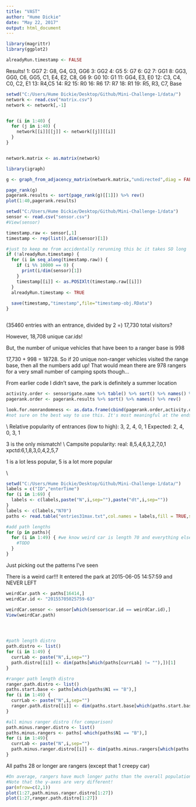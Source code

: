 ```yaml
---
title: "VAST"
author: "Hume Dickie"
date: "May 22, 2017"
output: html_document
---
```


```r
library(magrittr)
library(ggplot2)

alreadyRun.timestamp <- FALSE
```


Results!
  1: GG7
  2: G8, G4, G3, GG6
  3: GG2
  4: G5
  5: G7
  6: G2
  7: GG1
  8: GG3, GG0, C6, GG5, C1, E4, E2, C8, G6
  9: G0
  10: G1
  11: GG4, E3, E0
  12: C3, C4, C0, C2, E1
  13: R4,C5
  14: R2
  15: R0
  16: R6
  17: R7
  18: R1
  19: R5, R3, C7, Base

```r
setwd("C:/Users/Hume Dickie/Desktop/Github/Mini-Challenge-1/data/")
network <- read.csv("matrix.csv")
network <- network[,-1]


for (i in 1:40) {
  for (j in i:40) {
    network[[i]][[j]] <- network[[j]][[i]]
  }
}


network.matrix <- as.matrix(network)

library(igraph)

g <- graph_from_adjacency_matrix(network.matrix,"undirected",diag = FALSE)

page_rank(g)
pagerank.results <- sort(page_rank(g)[[1]]) %>% rev()
plot(1:40,pagerank.results)
```

```r
setwd("C:/Users/Hume Dickie/Desktop/Github/Mini-Challenge-1/data")
sensor <- read.csv("sensor.csv")
#View(sensor)

timestamp.raw <- sensor[,1]
timestamp <- rep(list(),dim(sensor)[1])

#just to keep me from accidentally rerunning this bc it takes SO long
if (!alreadyRun.timestamp) {
  for (i in seq_along(timestamp.raw)) {
    if (i %% 10000 == 0) {
      print(i/dim(sensor)[1])
    }
    timestamp[[i]] <- as.POSIXlt(timestamp.raw[[i]])
  }
  alreadyRun.timestamp <- TRUE
  
  save(timestamp,"timestamp",file="timestamp-obj.RData")
}



```

(35460 entries with an entrance, divided by 2 =)
17,730 total visitors?

However, 18,708 unique car.ids!

But, the number of unique vehicles that have been to a ranger base is 998

17,730 + 998 = 18728. So if 20 unique non-ranger vehicles visited the range base, then all the numbers add up!
That would mean there are 978 rangers for a very small number of camping spots though...




From earlier code I didn't save, the park is definitely a summer location
```r

activity.order <- sensor$gate.name %>% table() %>% sort() %>% names() %>% rev()
pagerank.order <- pagerank.results %>% sort() %>% names() %>% rev()

look.for.nonrandomness <- as.data.frame(cbind(pagerank.order,activity.order))
#not sure on the best way to use this. It's most meaningful at the ends but muddier in the middles
```

\\
Relative popularity of entrances (low to high): 3, 2, 4, 0, 1
                                      Expected: 2, 4, 0, 3, 1
                                      
3 is the only mismatch!
\\
Campsite popularity:
real: 8,5,4,6,3,2,7,0,1
xpctd:6,1,8,3,0,4,2,5,7

1 is a lot less popular, 5 is a lot more popular

\\


```r
setwd("C:/Users/Hume Dickie/Desktop/Github/Mini-Challenge-1/data/")
labels = c("ID","enterTime")
for (i in 1:69) {
  labels <- c(labels,paste("N",i,sep=""),paste("dt",i,sep=""))
}
labels <- c(labels,"N70")
paths <- read.table("entries31max.txt",col.names = labels,fill = TRUE,sep=";")

#add path lengths
for (p in paths){
  for (i in 1:49) { #we know weird car is length 70 and everything else at most 49
    #TODO
  }
}
```



Just picking out the patterns I've seen

There is a weird car!!! It entered the park at 2015-06-05 14:57:59 and NEVER LEFT
```r

weirdCar.path <- paths[16414,]
weirdCar.id <- "20155705025759-63"

weirdCar.sensor <- sensor[which(sensor$car.id == weirdCar.id),]
View(weirdCar.path)




#path length distro
path.distro <- list()
for (i in 1:49) {
  currLab <- paste("N",i,sep="")
  path.distro[[i]] <- dim(paths[which(paths[currLab] != ""),])[1]
}

#ranger path length distro
ranger.path.distro <- list()
paths.start.base <- paths[which(paths$N1 == "B"),]
for (i in 1:49) {
  currLab <- paste("N",i,sep="")
  ranger.path.distro[[i]] <- dim(paths.start.base[which(paths.start.base[currLab] != ""),])[1]
}

#all minus ranger distro (for comparison)
path.minus.ranger.distro <- list()
paths.minus.rangers <- paths[-which(paths$N1 == "B"),]
for (i in 1:49){
  currLab <- paste("N",i,sep="")
  path.minus.ranger.distro[[i]] <- dim(paths.minus.rangers[which(paths.minus.rangers[currLab] != ""),])[1]
}

```

All paths 28 or longer are rangers (except that 1 creepy car)
```r
#On average, rangers have much longer paths than the overall population of visitors
#Note that the y-axes are very different!
par(mfrow=c(2,1))
plot(1:27,path.minus.ranger.distro[1:27])
plot(1:27,ranger.path.distro[1:27])
```

